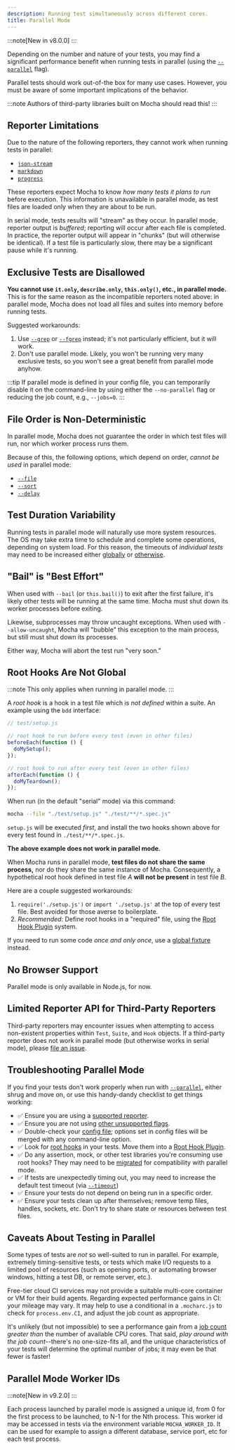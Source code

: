 ```yaml
---
description: Running test simultaneously across different cores.
title: Parallel Mode
---
```


:::note[New in v8.0.0]
:::

Depending on the number and nature of your tests, you may find a significant performance benefit when running tests in parallel (using the [`--parallel`](../running/cli#--parallel--p) flag).

Parallel tests should work out-of-the box for many use cases.
However, you must be aware of some important implications of the behavior.

:::note
Authors of third-party libraries built on Mocha should read this!
:::

## Reporter Limitations

Due to the nature of the following reporters, they cannot work when running tests in parallel:

- [`json-stream`](../reporters/json-stream)
- [`markdown`](../reporters/markdown)
- [`progress`](../reporters/progress)

These reporters expect Mocha to know _how many tests it plans to run_ before execution.
This information is unavailable in parallel mode, as test files are loaded only when they are about to be run.

In serial mode, tests results will "stream" as they occur.
In parallel mode, reporter output is _buffered_; reporting will occur after each file is completed.
In practice, the reporter output will appear in "chunks" (but will otherwise be identical).
If a test file is particularly slow, there may be a significant pause while it's running.

## Exclusive Tests are Disallowed

**You cannot use `it.only`, `describe.only`, `this.only()`, etc., in parallel mode.**
This is for the same reason as the incompatible reporters noted above: in parallel mode, Mocha does not load all files and suites into memory before running tests.

Suggested workarounds:

1. Use [`--grep`](../running/cli#--grep-regexp--g-regexp) or [`--fgrep`](../running/cli#--fgrep-string--f-string) instead; it's not particularly efficient, but it will work.
1. Don't use parallel mode.
   Likely, you won't be running very many exclusive tests, so you won't see a great benefit from parallel mode anyhow.

:::tip
If parallel mode is defined in your config file, you can temporarily disable it on the command-line by using either the `--no-parallel` flag or reducing the job count, e.g., `--jobs=0`.
:::

## File Order is Non-Deterministic

In parallel mode, Mocha does not guarantee the order in which test files will run, nor which worker process runs them.

Because of this, the following options, which depend on order, _cannot be used_ in parallel mode:

- [`--file`](../running/cli#--file-file)
- [`--sort`](../running/cli#--sort--s)
- [`--delay`](../running/cli#--delay)

## Test Duration Variability

Running tests in parallel mode will naturally use more system resources.
The OS may take extra time to schedule and complete some operations, depending on system load.
For this reason, the timeouts of _individual tests_ may need to be increased either [globally](../running/cli#--timeout-ms--t-ms) or [otherwise](./timeouts).

## "Bail" is "Best Effort"

When used with `--bail` (or `this.bail()`) to exit after the first failure, it's likely other tests will be running at the same time.
Mocha must shut down its worker processes before exiting.

Likewise, subprocesses may throw uncaught exceptions.
When used with `--allow-uncaught`, Mocha will "bubble" this exception to the main process, but still must shut down its processes.

Either way, Mocha will abort the test run "very soon."

## Root Hooks Are Not Global

:::note
This only applies when running in parallel mode.
:::

A _root hook_ is a hook in a test file which is _not defined_ within a suite.
An example using the `bdd` interface:

```js
// test/setup.js

// root hook to run before every test (even in other files)
beforeEach(function () {
  doMySetup();
});

// root hook to run after every test (even in other files)
afterEach(function () {
  doMyTeardown();
});
```

When run (in the default "serial" mode) via this command:

```bash
mocha --file "./test/setup.js" "./test/**/*.spec.js"
```

`setup.js` will be executed _first_, and install the two hooks shown above for every test found in `./test/**/*.spec.js`.

**The above example does not work in parallel mode.**

When Mocha runs in parallel mode, **test files do not share the same process,** nor do they share the same instance of Mocha.
Consequently, a hypothetical root hook defined in test file _A_ **will not be present** in test file _B_.

Here are a couple suggested workarounds:

1. `require('./setup.js')` or `import './setup.js'` at the top of every test file.
   Best avoided for those averse to boilerplate.
1. _Recommended_: Define root hooks in a "required" file, using the [Root Hook Plugin](./root-hook-plugins) system.

If you need to run some code _once and only once_, use a [global fixture](./global-fixtures) instead.

## No Browser Support

Parallel mode is only available in Node.js, for now.

## Limited Reporter API for Third-Party Reporters

Third-party reporters may encounter issues when attempting to access non-existent properties within `Test`, `Suite`, and `Hook` objects.
If a third-party reporter does not work in parallel mode (but otherwise works in serial mode), please [file an issue](https://github.com/mochajs/mocha/issues/new).

## Troubleshooting Parallel Mode

If you find your tests don't work properly when run with [`--parallel`](../running/cli#--parallel--p), either shrug and move on, or use this handy-dandy checklist to get things working:

- ✅ Ensure you are using a [supported reporter](#reporter-limitations).
- ✅ Ensure you are not using [other unsupported flags](#file-order-is-non-deterministic).
- ✅ Double-check your [config file](../running/configuring); options set in config files will be merged with any command-line option.
- ✅ Look for [root hooks](#root-hooks-are-not-global) in your tests.
  Move them into a [Root Hook Plugin](./root-hook-plugins).
- ✅ Do any assertion, mock, or other test libraries you're consuming use root hooks? They may need to be [migrated](#migrating-a-library-to-use-root-hook-plugins) for compatibility with parallel mode.
- ✅ If tests are unexpectedly timing out, you may need to increase the default test timeout (via [`--timeout`](../running/cli#--timeout-ms--t-ms))
- ✅ Ensure your tests do not depend on being run in a specific order.
- ✅ Ensure your tests clean up after themselves; remove temp files, handles, sockets, etc.
  Don't try to share state or resources between test files.

## Caveats About Testing in Parallel

Some types of tests are _not_ so well-suited to run in parallel.
For example, extremely timing-sensitive tests, or tests which make I/O requests to a limited pool of resources (such as opening ports, or automating browser windows, hitting a test DB, or remote server, etc.).

Free-tier cloud CI services may not provide a suitable multi-core container or VM for their build agents.
Regarding expected performance gains in CI: your mileage may vary.
It may help to use a conditional in a `.mocharc.js` to check for `process.env.CI`, and adjust the job count as appropriate.

It's unlikely (but not impossible) to see a performance gain from a [job count](../running/cli#--jobs-count--j-count) _greater than_ the number of available CPU cores.
That said, _play around with the job count_--there's no one-size-fits all, and the unique characteristics of your tests will determine the optimal number of jobs; it may even be that fewer is faster!

## Parallel Mode Worker IDs

:::note[New in v9.2.0]
:::

Each process launched by parallel mode is assigned a unique id, from 0 for the first process to be launched, to N-1 for the Nth process.
This worker id may be accessed in tests via the environment variable `MOCHA_WORKER_ID`.
It can be used for example to assign a different database, service port, etc for each test process.
